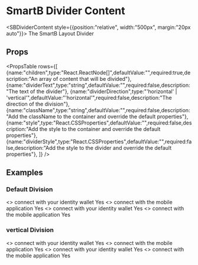 
<Meta title="Overview|Components/DividerContent" />

# SmartB Divider Content


<SBDividerContent style={{position:"relative", width:"500px", margin:"20px auto"}}>
    <Typography variant="body2" color="textSecondary" component="p" align="center">
      The SmartB Layout
    </Typography>
    <Typography variant="body2" color="textSecondary" component="p" align="center">
      Divider
    </Typography>
</SBDividerContent>


## Props

<PropsTable 
rows={[
    {name:"children",type:"React.ReactNode[]",defaultValue:"",required:true,description:"An array of content that will be divided"},
    {name:"dividerText",type:"string",defaultValue:"",required:false,description:"The text of the divider"},
    {name:"dividerDirection",type:"'horizontal' | 'vertical'",defaultValue:"'horizontal'",required:false,description:"The direction of the division"},
    {name:"className",type:"string",defaultValue:"",required:false,description:"Add the className to the container and override the default properties"},
    {name:"style",type:"React.CSSProperties",defaultValue:"",required:false,description:"Add the style to the container and override the default properties"},
    {name:"dividerStyle",type:"React.CSSProperties",defaultValue:"",required:false,description:"Add the style to the divider and override the default properties"},
]} />

## Examples

### Default Division
<Preview>
    <SBDividerContent>
        <>
            <Typography variant="body2" color="textSecondary" component="p" align="center">
                connect with your identity wallet
            </Typography>
            <SBButton style={{margin:"20px auto", display:"block", position:"relative"}}>Yes</SBButton>
        </>
        <>
            <Typography variant="body2" color="textSecondary" component="p" align="center">
                connect with the mobile application
            </Typography>
            <SBButton style={{margin:"20px auto", display:"block", position:"relative"}}>Yes</SBButton>
        </>
    </SBDividerContent>
    <SBDividerContent dividerText="Or">
        <>
            <Typography variant="body2" color="textSecondary" component="p" align="center">
                connect with your identity wallet
            </Typography>
            <SBButton style={{margin:"20px auto", display:"block", position:"relative"}}>Yes</SBButton>
        </>
        <>
            <Typography variant="body2" color="textSecondary" component="p" align="center">
                connect with the mobile application
            </Typography>
            <SBButton style={{margin:"20px auto", display:"block", position:"relative"}}>Yes</SBButton>
        </>
    </SBDividerContent>
</Preview>

### vertical Division
<Preview>
    <SBDividerContent dividerDirection="vertical">
        <>
            <Typography variant="body2" color="textSecondary" component="p" align="center">
                connect with your identity wallet
            </Typography>
            <SBButton style={{margin:"20px auto", display:"block", position:"relative"}}>Yes</SBButton>
        </>
        <>
            <Typography variant="body2" color="textSecondary" component="p" align="center">
                connect with the mobile application
            </Typography>
            <SBButton style={{margin:"20px auto", display:"block", position:"relative"}}>Yes</SBButton>
        </>
    </SBDividerContent>
    <SBDividerContent dividerDirection="vertical" dividerText="And">
        <>
            <Typography variant="body2" color="textSecondary" component="p" align="center">
                connect with your identity wallet
            </Typography>
            <SBButton style={{margin:"20px auto", display:"block", position:"relative"}}>Yes</SBButton>
        </>
        <>
            <Typography variant="body2" color="textSecondary" component="p" align="center">
                connect with the mobile application
            </Typography>
            <SBButton style={{margin:"20px auto", display:"block", position:"relative"}}>Yes</SBButton>
        </>
    </SBDividerContent>
</Preview>